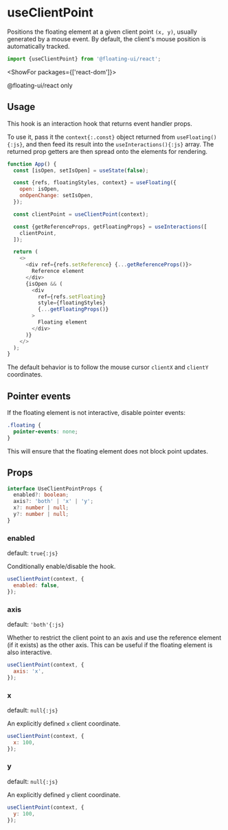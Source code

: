<PageCard>

# useClientPoint

Positions the floating element at a given client point `(x, y)`,
usually generated by a mouse event. By default, the client's
mouse position is automatically tracked.

```js
import {useClientPoint} from '@floating-ui/react';
```

<ShowFor packages={['react-dom']}>

<PackageLimited>@floating-ui/react only</PackageLimited>

</ShowFor>

</PageCard>

## Usage

This hook is an interaction hook that returns event handler
props.

To use it, pass it the `context{:.const}` object returned from
`useFloating(){:js}`, and then feed its result into the
`useInteractions(){:js}` array. The returned prop getters are
then spread onto the elements for rendering.

```js {9-13} /context/
function App() {
  const [isOpen, setIsOpen] = useState(false);

  const {refs, floatingStyles, context} = useFloating({
    open: isOpen,
    onOpenChange: setIsOpen,
  });

  const clientPoint = useClientPoint(context);

  const {getReferenceProps, getFloatingProps} = useInteractions([
    clientPoint,
  ]);

  return (
    <>
      <div ref={refs.setReference} {...getReferenceProps()}>
        Reference element
      </div>
      {isOpen && (
        <div
          ref={refs.setFloating}
          style={floatingStyles}
          {...getFloatingProps()}
        >
          Floating element
        </div>
      )}
    </>
  );
}
```

The default behavior is to follow the mouse cursor `clientX` and
`clientY` coordinates.

## Pointer events

If the floating element is not interactive, disable pointer
events:

```css
.floating {
  pointer-events: none;
}
```

This will ensure that the floating element does not block point
updates.

## Props

```ts
interface UseClientPointProps {
  enabled?: boolean;
  axis?: 'both' | 'x' | 'y';
  x?: number | null;
  y?: number | null;
}
```

### enabled

default: `true{:js}`

Conditionally enable/disable the hook.

```js
useClientPoint(context, {
  enabled: false,
});
```

### axis

default: `'both'{:js}`

Whether to restrict the client point to an axis and use the
reference element (if it exists) as the other axis. This can be
useful if the floating element is also interactive.

```js
useClientPoint(context, {
  axis: 'x',
});
```

### x

default: `null{:js}`

An explicitly defined `x` client coordinate.

```js
useClientPoint(context, {
  x: 100,
});
```

### y

default: `null{:js}`

An explicitly defined `y` client coordinate.

```js
useClientPoint(context, {
  y: 100,
});
```
